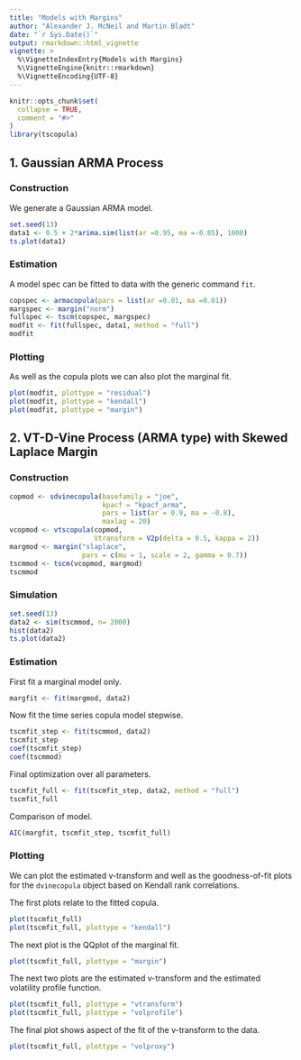 ```yaml
---
title: "Models with Margins"
author: "Alexander J. McNeil and Martin Bladt"
date: "`r Sys.Date()`"
output: rmarkdown::html_vignette
vignette: >
  %\VignetteIndexEntry{Models with Margins}
  %\VignetteEngine{knitr::rmarkdown}
  %\VignetteEncoding{UTF-8}
---
```


```r
knitr::opts_chunk$set(
  collapse = TRUE,
  comment = "#>"
)
library(tscopula)
```

## 1. Gaussian ARMA Process

### Construction

We generate a Gaussian ARMA model.

```r
set.seed(13)
data1 <- 0.5 + 2*arima.sim(list(ar =0.95, ma =-0.85), 1000)
ts.plot(data1)
```

### Estimation 

A model spec can be fitted to data with the generic command `fit`.

```r
copspec <- armacopula(pars = list(ar =0.01, ma =0.01))
margspec <- margin("norm")
fullspec <- tscm(copspec, margspec)
modfit <- fit(fullspec, data1, method = "full")
modfit
```

### Plotting

As well as the copula plots we can also plot the marginal fit.

```r
plot(modfit, plottype = "residual")
plot(modfit, plottype = "kendall")
plot(modfit, plottype = "margin")
```

## 2. VT-D-Vine Process (ARMA type) with Skewed Laplace Margin 

### Construction

```r
copmod <- sdvinecopula(basefamily = "joe",
                       kpacf = "kpacf_arma",
                       pars = list(ar = 0.9, ma = -0.8),
                       maxlag = 20)
vcopmod <- vtscopula(copmod,
                     Vtransform = V2p(delta = 0.5, kappa = 2))
margmod <- margin("slaplace",
                  pars = c(mu = 1, scale = 2, gamma = 0.7))
tscmmod <- tscm(vcopmod, margmod)
tscmmod
```

### Simulation

```r
set.seed(13)
data2 <- sim(tscmmod, n= 2000)
hist(data2)
ts.plot(data2)
```

### Estimation

First fit a marginal model only. 

```r
margfit <- fit(margmod, data2)
```

Now fit the time series copula model stepwise.

```r
tscmfit_step <- fit(tscmmod, data2)
tscmfit_step
coef(tscmfit_step)
coef(tscmmod)
```

Final optimization over all parameters.

```r
tscmfit_full <- fit(tscmfit_step, data2, method = "full")
tscmfit_full
```

Comparison of model.

```r
AIC(margfit, tscmfit_step, tscmfit_full)
```

### Plotting

We can plot the estimated v-transform and well as the goodness-of-fit plots for the `dvinecopula` object based on Kendall rank correlations.

The first plots relate to the fitted copula.

```r
plot(tscmfit_full)
plot(tscmfit_full, plottype = "kendall")
```

The next plot is the QQplot of the marginal fit.

```r
plot(tscmfit_full, plottype = "margin")
```

The next two plots are the estimated v-transform and the estimated volatility profile function.

```r
plot(tscmfit_full, plottype = "vtransform")
plot(tscmfit_full, plottype = "volprofile")
```

The final plot shows aspect of the fit of the v-transform to the data.

```r
plot(tscmfit_full, plottype = "volproxy")
```






